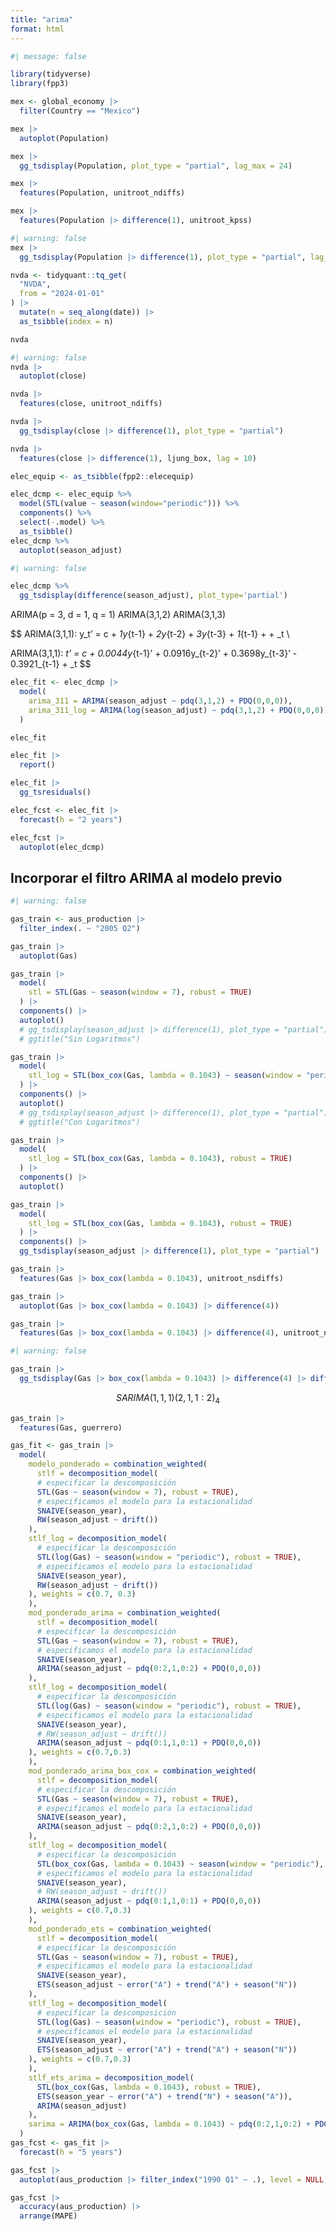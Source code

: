 ```yaml
---
title: "arima"
format: html
---
```



```r
#| message: false

library(tidyverse)
library(fpp3)
```

```r
mex <- global_economy |> 
  filter(Country == "Mexico")

mex |> 
  autoplot(Population)

mex |> 
  gg_tsdisplay(Population, plot_type = "partial", lag_max = 24)
```

```r
mex |> 
  features(Population, unitroot_ndiffs)

mex |> 
  features(Population |> difference(1), unitroot_kpss)
```

```r
#| warning: false
mex |> 
  gg_tsdisplay(Population |> difference(1), plot_type = "partial", lag_max = 24)
```

```r
nvda <- tidyquant::tq_get(
  "NVDA",
  from = "2024-01-01"
) |> 
  mutate(n = seq_along(date)) |> 
  as_tsibble(index = n)

nvda
```

```r
#| warning: false
nvda |> 
  autoplot(close)

nvda |> 
  features(close, unitroot_ndiffs)

nvda |> 
  gg_tsdisplay(close |> difference(1), plot_type = "partial")

nvda |> 
  features(close |> difference(1), ljung_box, lag = 10)
```




```r
elec_equip <- as_tsibble(fpp2::elecequip)

elec_dcmp <- elec_equip %>%
  model(STL(value ~ season(window="periodic"))) %>%
  components() %>%
  select(-.model) %>%
  as_tsibble()
elec_dcmp %>%
  autoplot(season_adjust)
```


```r
#| warning: false

elec_dcmp %>%
  gg_tsdisplay(difference(season_adjust), plot_type='partial')
```
ARIMA(p = 3, d = 1, q = 1)
ARIMA(3,1,2)
ARIMA(3,1,3)

$$
ARIMA(3,1,1): y_t' = c + \phi_1y_{t-1} + \phi_2y_{t-2} + \phi_3y_{t-3} + \theta_1\varepsilon_{t-1} +  + \varepsilon_t \\

ARIMA(3,1,1): \hat{y}_t' = c + 0.0044y_{t-1}' + 0.0916y_{t-2}' + 0.3698y_{t-3}' - 0.3921\varepsilon_{t-1} + \varepsilon_t
$$


```r
elec_fit <- elec_dcmp |> 
  model(
    arima_311 = ARIMA(season_adjust ~ pdq(3,1,2) + PDQ(0,0,0)),
    arima_311_log = ARIMA(log(season_adjust) ~ pdq(3,1,2) + PDQ(0,0,0))
  )

elec_fit

elec_fit |> 
  report()

elec_fit |> 
  gg_tsresiduals()

elec_fcst <- elec_fit |> 
  forecast(h = "2 years")

elec_fcst |> 
  autoplot(elec_dcmp)
```

## Incorporar el filtro ARIMA al modelo previo

```r
#| warning: false

gas_train <- aus_production |> 
  filter_index(. ~ "2005 Q2")

gas_train |> 
  autoplot(Gas)

gas_train |> 
  model(
    stl = STL(Gas ~ season(window = 7), robust = TRUE)
  ) |> 
  components() |> 
  autoplot()
  # gg_tsdisplay(season_adjust |> difference(1), plot_type = "partial") + 
  # ggtitle("Sin Logaritmos")

gas_train |> 
  model(
    stl_log = STL(box_cox(Gas, lambda = 0.1043) ~ season(window = "periodic"), robust = TRUE)
  ) |> 
  components() |> 
  autoplot()
  # gg_tsdisplay(season_adjust |> difference(1), plot_type = "partial") + 
  # ggtitle("Con Logaritmos")

gas_train |> 
  model(
    stl_log = STL(box_cox(Gas, lambda = 0.1043), robust = TRUE)
  ) |> 
  components() |> 
  autoplot()

gas_train |> 
  model(
    stl_log = STL(box_cox(Gas, lambda = 0.1043), robust = TRUE)
  ) |> 
  components() |> 
  gg_tsdisplay(season_adjust |> difference(1), plot_type = "partial")
```

```r
gas_train |> 
  features(Gas |> box_cox(lambda = 0.1043), unitroot_nsdiffs)
```

```r
gas_train |> 
  autoplot(Gas |> box_cox(lambda = 0.1043) |> difference(4))

gas_train |> 
  features(Gas |> box_cox(lambda = 0.1043) |> difference(4), unitroot_ndiffs)
```

```r
#| warning: false

gas_train |> 
  gg_tsdisplay(Gas |> box_cox(lambda = 0.1043) |> difference(4) |> difference(1), plot_type = "partial", lag_max = 20)
```
$$
SARIMA(1,1,1)(2,1,1:2)_4
$$

```r
gas_train |> 
  features(Gas, guerrero)
```


```r
gas_fit <- gas_train |> 
  model(
    modelo_ponderado = combination_weighted(
      stlf = decomposition_model(
      # especificar la descomposición
      STL(Gas ~ season(window = 7), robust = TRUE),
      # especificamos el modelo para la estacionalidad
      SNAIVE(season_year),
      RW(season_adjust ~ drift())
    ),
    stlf_log = decomposition_model(
      # especificar la descomposición
      STL(log(Gas) ~ season(window = "periodic"), robust = TRUE),
      # especificamos el modelo para la estacionalidad
      SNAIVE(season_year),
      RW(season_adjust ~ drift())
    ), weights = c(0.7, 0.3)
    ),
    mod_ponderado_arima = combination_weighted(
      stlf = decomposition_model(
      # especificar la descomposición
      STL(Gas ~ season(window = 7), robust = TRUE),
      # especificamos el modelo para la estacionalidad
      SNAIVE(season_year),
      ARIMA(season_adjust ~ pdq(0:2,1,0:2) + PDQ(0,0,0))
    ),
    stlf_log = decomposition_model(
      # especificar la descomposición
      STL(log(Gas) ~ season(window = "periodic"), robust = TRUE),
      # especificamos el modelo para la estacionalidad
      SNAIVE(season_year),
      # RW(season_adjust ~ drift())
      ARIMA(season_adjust ~ pdq(0:1,1,0:1) + PDQ(0,0,0))
    ), weights = c(0.7,0.3)
    ),
    mod_ponderado_arima_box_cox = combination_weighted(
      stlf = decomposition_model(
      # especificar la descomposición
      STL(Gas ~ season(window = 7), robust = TRUE),
      # especificamos el modelo para la estacionalidad
      SNAIVE(season_year),
      ARIMA(season_adjust ~ pdq(0:2,1,0:2) + PDQ(0,0,0))
    ),
    stlf_log = decomposition_model(
      # especificar la descomposición
      STL(box_cox(Gas, lambda = 0.1043) ~ season(window = "periodic"), robust = TRUE),
      # especificamos el modelo para la estacionalidad
      SNAIVE(season_year),
      # RW(season_adjust ~ drift())
      ARIMA(season_adjust ~ pdq(0:1,1,0:1) + PDQ(0,0,0))
    ), weights = c(0.7,0.3)
    ),
    mod_ponderado_ets = combination_weighted(
      stlf = decomposition_model(
      # especificar la descomposición
      STL(Gas ~ season(window = 7), robust = TRUE),
      # especificamos el modelo para la estacionalidad
      SNAIVE(season_year),
      ETS(season_adjust ~ error("A") + trend("A") + season("N"))
    ),
    stlf_log = decomposition_model(
      # especificar la descomposición
      STL(log(Gas) ~ season(window = "periodic"), robust = TRUE),
      # especificamos el modelo para la estacionalidad
      SNAIVE(season_year),
      ETS(season_adjust ~ error("A") + trend("A") + season("N"))
    ), weights = c(0.7,0.3)
    ),
    stlf_ets_arima = decomposition_model(
      STL(box_cox(Gas, lambda = 0.1043), robust = TRUE),
      ETS(season_year ~ error("A") + trend("N") + season("A")),
      ARIMA(season_adjust)
    ),
    sarima = ARIMA(box_cox(Gas, lambda = 0.1043) ~ pdq(0:2,1,0:2) + PDQ(1:2,1,1:2))
  )
gas_fcst <- gas_fit |> 
  forecast(h = "5 years") 

gas_fcst |> 
  autoplot(aus_production |> filter_index("1990 Q1" ~ .), level = NULL, size = 1)

gas_fcst |> 
  accuracy(aus_production) |> 
  arrange(MAPE)
```

